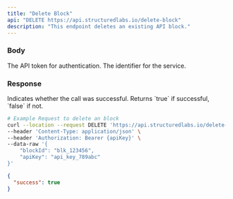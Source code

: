 ```yaml
---
title: "Delete Block"
api: "DELETE https://api.structuredlabs.io/delete-block"
description: "This endpoint deletes an existing API block."
---
```


### Body

<ParamField query="apiToken" type="string" optional="false">
  The API token for authentication.
</ParamField>

<ParamField query="serviceId" type="string" optional="false">
  The identifier for the service.
</ParamField>

### Response

<ResponseField name="success" type="boolean">
  Indicates whether the call was successful. Returns `true` if successful,
  `false` if not.
</ResponseField>

<RequestExample>

```bash Example Request
# Example Request to delete an block
curl --location --request DELETE 'https://api.structuredlabs.io/delete-block' \
--header 'Content-Type: application/json' \
--header 'Authorization: Bearer {apiKey}' \
--data-raw '{
    "blockId": "blk_123456",
    "apiKey": "api_key_789abc"
}'
```

</RequestExample>

<ResponseExample>

```json Response
{
  "success": true
}
```

</ResponseExample>
